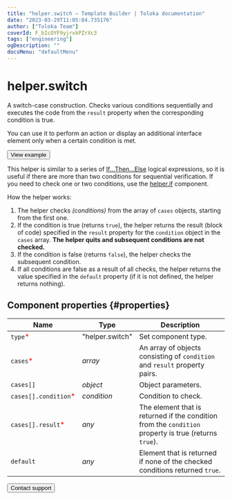 ```yaml
---
title: "helper.switch — Template Builder | Toloka documentation"
date: "2023-03-29T11:05:04.735176"
author: ["Toloka Team"]
coverId: F_bIcOYF9yjrxkPZrXc3
tags: ["engineering"]
ogDescription: ""
docsMenu: "defaultMenu"
---
```


# helper.switch

A switch-case construction. Checks various conditions sequentially and executes the code from the `result` property when the corresponding condition is true.

You can use it to perform an action or display an additional interface element only when a certain condition is met.

<Button themeColor="light" view="default" size="l" type="link" url="https://ya.cc/t/RcgC_nQJ3tz3j4">View example</Button>

This helper is similar to a series of [If...Then...Else](/docs/template-builder/reference/helper.if) logical expressions, so it is useful if there are more than two conditions for sequential verification. If you need to check one or two conditions, use the [helper.if](/docs/template-builder/reference/helper.if) component.

How the helper works:

1. The helper checks _(conditions)_ from the array of `cases` objects, starting from the first one.
2. If the condition is true (returns `true`), the helper returns the result (block of code) specified in the `result` property for the `condition` object in the `cases` array. **The helper quits and subsequent conditions are not checked.**
3. If the condition is false (returns `false`), the helper checks the subsequent condition.
4. If all conditions are false as a result of all checks, the helper returns the value specified in the `default` property (if it is not defined, the helper returns nothing).

## Component properties {#properties}

**Name** | **Type** | **Description**
----- | ----- | -----
`type`<span style="color: red">\*</span> | "helper.switch" | Set component type.
`cases`<span style="color: red">\*</span> | _array_ | An array of objects consisting of `condition` and `result` property pairs.
`cases[]` | _object_ | Object parameters.
`cases[].condition`<span style="color: red">\*</span> | _condition_ | Condition to check.
`cases[].result`<span style="color: red">\*</span> | _any_ | The element that is returned if the condition from the `condition` property is true (returns `true`).
`default` | _any_ | Element that is returned if none of the checked conditions returned `true`.

<Button themeColor="light" view="default" size="l" type="link" url="/docs/guide/troubleshooting/support?form-source=template-builder-reference-helper-switch">Contact support</Button>